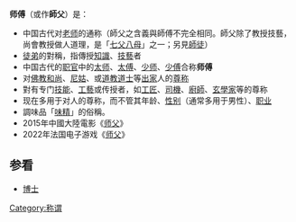 '''师傅'''（或作'''師父'''）是：
{{wiktionary}}
*中国古代对[[老师|老师]]的通称（師父之含義與師傅不完全相同。師父除了教授技藝，尚會教授做人道理，是「[[七父八母|七父八母]]」之一；另見[[師徒|師徒]]）
*[[徒弟|徒弟]]的對稱，指傳授[[知識|知識]]、[[技藝|技藝]]者
*中国古代的[[职官|职官]]中的[[太师|太师]]、[[太傅|太傅]]、[[少师|少师]]、[[少傅|少傅]]合称'''师傅'''
*对[[佛教|佛教]][[和尚|和尚]]、[[尼姑|尼姑]]、或[[道教|道教]][[道士|道士]]等[[出家|出家]]人的[[尊称|尊称]]
*對有专门[[技能|技能]]、[[工藝|工藝]]或传授者，如[[工匠|工匠]]、[[司機|司機]]、[[廚師|廚師]]、[[玄學家|玄學家]]等的尊称
*现在多用于对人的尊称，而不管其年龄、[[性别|性别]]（通常多用于男性）、[[职业|职业]]
*調味品「[[味精|味精]]」的俗稱。
*2015年中國大陸電影《[[師父_(電影)|师父]]》
*2022年法国电子游戏《[[师父_(电子游戏)|师父]]》
== 参看 ==
*[[博士|博士]]

{{disambig}}

[[Category:称谓|Category:称谓]]